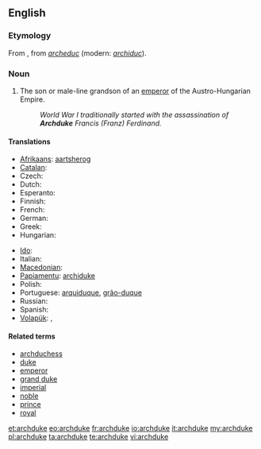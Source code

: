 ==English==
{{wikipedia}}

===Etymology===
From {{etyl|frm}}, from {{etyl|fro}} ''[[archeduc]]'' (modern: ''[[archiduc]]'').

===Noun===
{{en-noun}}

# The son or male-line grandson of an [[emperor]] of the Austro-Hungarian Empire.
#: ''World War I traditionally started with the assassination of '''Archduke''' Francis (Franz) Ferdinand.''

====Translations====
{{trans-top|rank}}
* [[Afrikaans]]: [[aartsherog]]
* [[Catalan]]: {{t|ca|arxiduc|m}}
* Czech: {{t-|cs|arcivévoda|m}}
* Dutch: {{t+|nl|aartshertog}}
* Esperanto: {{t-|eo|arkiduko|xs=Esperanto}}
* Finnish: {{t-|fi|arkkiherttua}}
* French: {{t+|fr|archiduc|m}}
* German: {{t+|de|Erzherzog|m}}
* Greek: {{t|el|αρχιδούκας|m|tr=archidoúkas|sc=Grek}}
* Hungarian: {{t+|hu|főherceg}}
{{trans-mid}}
* [[Ido]]: {{t+|io|arkiduko|xs=Ido}}
* Italian: {{t-|it|arciduca}}
* [[Macedonian]]: {{t|mk|надвојвода|m|tr=nadvójvoda}}
* [[Papiamentu]]: [[archiduke]]
* Polish: {{t-|pl|arcyksiążę|m}}
* Portuguese: [[arquiduque]], [[grão-duque]]
* Russian: {{t+|ru|эрцгерцог|m|tr=ercgérzog}}
* Spanish: {{t+|es|archiduque|m}}
* [[Volapük]]: {{qualifier|male or female}} {{t|vo|daledük}}, {{qualifier|male}} {{t|vo|hidaledük}}
{{trans-bottom}}

====Related terms====
* [[archduchess]]
* [[duke]]
* [[emperor]]
* [[grand duke]]
* [[imperial]]
* [[noble]]
* [[prince]]
* [[royal]]

[[et:archduke]]
[[eo:archduke]]
[[fr:archduke]]
[[io:archduke]]
[[it:archduke]]
[[my:archduke]]
[[pl:archduke]]
[[ta:archduke]]
[[te:archduke]]
[[vi:archduke]]